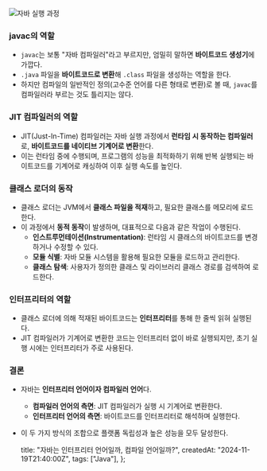 ![자바 실행 과정](https://file.notion.so/f/f/95da828c-90fb-4916-9fb8-e3cc09f5832f/0f857c6c-93ba-4bd4-bb00-c85e309da45a/image.png?table=block&id=143b48b6-5b96-80ef-b08d-f2824c3a62e7&spaceId=95da828c-90fb-4916-9fb8-e3cc09f5832f&expirationTimestamp=1732147200000&signature=kuBqWnLLnBewH7lBydryNsHMw0v7Z4M9tO_FN7etRnQ&downloadName=image.png)

### javac의 역할

- `javac`는 보통 "자바 컴파일러"라고 부르지만, 엄밀히 말하면 **바이트코드 생성기**에 가깝다.
- `.java` 파일을 **바이트코드로 변환**해 `.class` 파일을 생성하는 역할을 한다.
- 하지만 컴파일의 일반적인 정의(고수준 언어를 다른 형태로 변환)로 볼 때, `javac`를 컴파일러라 부르는 것도 틀리지는 않다.

### JIT 컴파일러의 역할

- JIT(Just-In-Time) 컴파일러는 자바 실행 과정에서 **런타임 시 동작하는 컴파일러**로, **바이트코드를 네이티브 기계어로 변환**한다.
- 이는 런타임 중에 수행되며, 프로그램의 성능을 최적화하기 위해 반복 실행되는 바이트코드를 기계어로 캐싱하여 이후 실행 속도를 높인다.

### 클래스 로더의 동작

- 클래스 로더는 JVM에서 **클래스 파일을 적재**하고, 필요한 클래스를 메모리에 로드한다.
- 이 과정에서 **동적 동작**이 발생하며, 대표적으로 다음과 같은 작업이 수행된다.
  - **인스트루먼테이션(Instrumentation)**: 런타임 시 클래스의 바이트코드를 변경하거나 수정할 수 있다.
  - **모듈 식별**: 자바 모듈 시스템을 활용해 필요한 모듈을 로드하고 관리한다.
  - **클래스 탐색**: 사용자가 정의한 클래스 및 라이브러리 클래스 경로를 검색하여 로드한다.

### 인터프리터의 역할

- 클래스 로더에 의해 적재된 바이트코드는 **인터프리터**를 통해 한 줄씩 읽혀 실행된다.
- JIT 컴파일러가 기계어로 변환한 코드는 인터프리터 없이 바로 실행되지만, 초기 실행 시에는 인터프리터가 주로 사용된다.

### 결론

- 자바는 **인터프리터 언어이자 컴파일러 언어**다.
  - **컴파일러 언어의 측면**: JIT 컴파일러가 실행 시 기계어로 변환한다.
  - **인터프리터 언어의 측면**: 바이트코드를 인터프리터로 해석하며 실행한다.
- 이 두 가지 방식의 조합으로 플랫폼 독립성과 높은 성능을 모두 달성한다.

  title: "자바는 인터프리터 언어일까, 컴파일 언어일까?",
  createdAt: "2024-11-19T21:40:00Z",
  tags: ["Java"],
};
